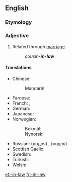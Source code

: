 {{also|in-law}}
==English==

===Etymology===
{{rfe|lang=en}}

===Adjective===
{{en-adj|-|head=-[[in]]-[[law]]}}

# {{label|en|postpositive}} Related through [[marriage]].
#: ''cousin'''-in-law'''''

====Translations====
{{trans-top|related through marriage}}
* Chinese:
*: Mandarin: {{qualifier|special words are used for common "-in-law" terms}}
* Faroese: {{t|fo|ver-}}
* French: {{t+|fr|beau-|m}}, {{t+|fr|belle-|f}}
* German: {{t|de|schwieger-}}
* Japanese: {{t+|ja|義理|alt=義理の|tr=ぎりの, giri no|sc=Jpan}}
* Norwegian:
*: Bokmål: {{t|nb|sviger-}}
*: Nynorsk: {{t|nn|sviger-}}
{{trans-mid}}
* Russian: {{qualifier|special words are used for common "-in-law" terms}} (родня́) {{t|ru|[[с|со]] [[сторона|стороны́]] [[муж|му́жа]]}} {{qualifier|on husband's side}}, (родня́) {{t|ru|[[с|со]] [[сторона|стороны́]] [[жена|жены́]]}} {{qualifier|on wife's side}}
* Scottish Gaelic: {{t|gd|-cèile}}
* Swedish: {{t+|sv|svär-}}
* Turkish: {{t|tr|kayın-}}
* Welsh: {{t|cy|-yng-nghyfraith}}
{{trans-bottom}}

[[et:-in-law]]
[[fr:-in-law]]